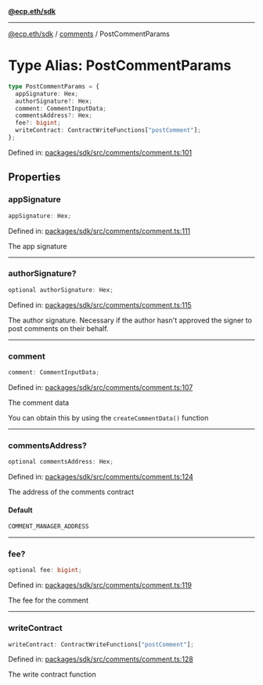 [**@ecp.eth/sdk**](../../index.mdx)

***

[@ecp.eth/sdk](/sdk-reference/index.mdx) / [comments](/sdk-reference/comments/index.mdx) / PostCommentParams

# Type Alias: PostCommentParams

```ts
type PostCommentParams = {
  appSignature: Hex;
  authorSignature?: Hex;
  comment: CommentInputData;
  commentsAddress?: Hex;
  fee?: bigint;
  writeContract: ContractWriteFunctions["postComment"];
};
```

Defined in: [packages/sdk/src/comments/comment.ts:101](https://github.com/ecp-eth/comments-monorepo/blob/main/packages/sdk/src/comments/comment.ts#L101)

## Properties

### appSignature

```ts
appSignature: Hex;
```

Defined in: [packages/sdk/src/comments/comment.ts:111](https://github.com/ecp-eth/comments-monorepo/blob/main/packages/sdk/src/comments/comment.ts#L111)

The app signature

***

### authorSignature?

```ts
optional authorSignature: Hex;
```

Defined in: [packages/sdk/src/comments/comment.ts:115](https://github.com/ecp-eth/comments-monorepo/blob/main/packages/sdk/src/comments/comment.ts#L115)

The author signature. Necessary if the author hasn't approved the signer to post comments on their behalf.

***

### comment

```ts
comment: CommentInputData;
```

Defined in: [packages/sdk/src/comments/comment.ts:107](https://github.com/ecp-eth/comments-monorepo/blob/main/packages/sdk/src/comments/comment.ts#L107)

The comment data

You can obtain this by using the `createCommentData()` function

***

### commentsAddress?

```ts
optional commentsAddress: Hex;
```

Defined in: [packages/sdk/src/comments/comment.ts:124](https://github.com/ecp-eth/comments-monorepo/blob/main/packages/sdk/src/comments/comment.ts#L124)

The address of the comments contract

#### Default

```ts
COMMENT_MANAGER_ADDRESS
```

***

### fee?

```ts
optional fee: bigint;
```

Defined in: [packages/sdk/src/comments/comment.ts:119](https://github.com/ecp-eth/comments-monorepo/blob/main/packages/sdk/src/comments/comment.ts#L119)

The fee for the comment

***

### writeContract

```ts
writeContract: ContractWriteFunctions["postComment"];
```

Defined in: [packages/sdk/src/comments/comment.ts:128](https://github.com/ecp-eth/comments-monorepo/blob/main/packages/sdk/src/comments/comment.ts#L128)

The write contract function
